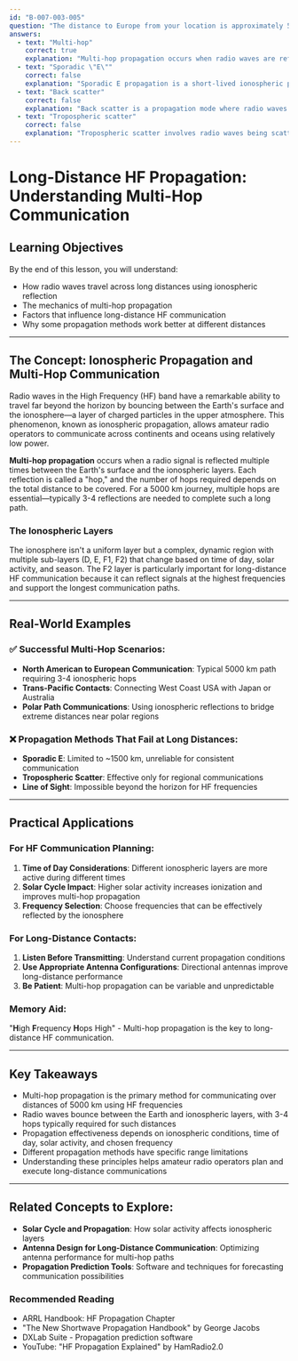 ```yaml
---
id: "B-007-003-005"
question: "The distance to Europe from your location is approximately 5000 km. What type of high frequency (HF) propagation is the most likely to work?"
answers:
  - text: "Multi-hop"
    correct: true
    explanation: "Multi-hop propagation occurs when radio waves are reflected multiple times between the Earth's surface and the ionosphere, allowing signals to travel much farther than line-of-sight communications. At a distance of 5000 km, multiple ionospheric reflections (hops) are required to complete the transmission path, making this the most probable propagation method for long-distance HF communication between continents."
  - text: "Sporadic \"E\""
    correct: false
    explanation: "Sporadic E propagation is a short-lived ionospheric phenomenon typically supporting communications over distances of 1000-2000 km. It occurs when unusually dense patches of ionization form in the E layer of the ionosphere, which is too short to support a 5000 km communication path. This mode is unpredictable and primarily affects VHF frequencies, not reliable for consistent long-distance HF communication."
  - text: "Back scatter"
    correct: false
    explanation: "Back scatter is a propagation mode where radio waves are reflected from rough surfaces or ionospheric irregularities back towards the transmitter, typically resulting in very short communication ranges. It's not suitable for long-distance communication like a 5000 km path and provides weak, intermittent signals that are not reliable for consistent international communication."
  - text: "Tropospheric scatter"
    correct: false
    explanation: "Tropospheric scatter involves radio waves being scattered by atmospheric conditions in the lowest layer of the atmosphere (troposphere). This propagation mode is most effective for distances of 300-500 km and requires specialized high-power equipment. At 5000 km, tropospheric scatter would be completely ineffective for establishing radio communication."
---
```


# Long-Distance HF Propagation: Understanding Multi-Hop Communication

## Learning Objectives
By the end of this lesson, you will understand:
- How radio waves travel across long distances using ionospheric reflection
- The mechanics of multi-hop propagation
- Factors that influence long-distance HF communication
- Why some propagation methods work better at different distances

---

## The Concept: Ionospheric Propagation and Multi-Hop Communication

Radio waves in the High Frequency (HF) band have a remarkable ability to travel far beyond the horizon by bouncing between the Earth's surface and the ionosphere—a layer of charged particles in the upper atmosphere. This phenomenon, known as ionospheric propagation, allows amateur radio operators to communicate across continents and oceans using relatively low power.

**Multi-hop propagation** occurs when a radio signal is reflected multiple times between the Earth's surface and the ionospheric layers. Each reflection is called a "hop," and the number of hops required depends on the total distance to be covered. For a 5000 km journey, multiple hops are essential—typically 3-4 reflections are needed to complete such a long path.

### The Ionospheric Layers

The ionosphere isn't a uniform layer but a complex, dynamic region with multiple sub-layers (D, E, F1, F2) that change based on time of day, solar activity, and season. The F2 layer is particularly important for long-distance HF communication because it can reflect signals at the highest frequencies and support the longest communication paths.

---

## Real-World Examples

### ✅ Successful Multi-Hop Scenarios:
- **North American to European Communication**: Typical 5000 km path requiring 3-4 ionospheric hops
- **Trans-Pacific Contacts**: Connecting West Coast USA with Japan or Australia
- **Polar Path Communications**: Using ionospheric reflections to bridge extreme distances near polar regions

### ❌ Propagation Methods That Fail at Long Distances:
- **Sporadic E**: Limited to ~1500 km, unreliable for consistent communication
- **Tropospheric Scatter**: Effective only for regional communications
- **Line of Sight**: Impossible beyond the horizon for HF frequencies

---

## Practical Applications

### For HF Communication Planning:
1. **Time of Day Considerations**: Different ionospheric layers are more active during different times
2. **Solar Cycle Impact**: Higher solar activity increases ionization and improves multi-hop propagation
3. **Frequency Selection**: Choose frequencies that can be effectively reflected by the ionosphere

### For Long-Distance Contacts:
1. **Listen Before Transmitting**: Understand current propagation conditions
2. **Use Appropriate Antenna Configurations**: Directional antennas improve long-distance performance
3. **Be Patient**: Multi-hop propagation can be variable and unpredictable

### Memory Aid:
"**H**igh **F**requency **H**ops High" - Multi-hop propagation is the key to long-distance HF communication.

---

## Key Takeaways

- Multi-hop propagation is the primary method for communicating over distances of 5000 km using HF frequencies
- Radio waves bounce between the Earth and ionospheric layers, with 3-4 hops typically required for such distances
- Propagation effectiveness depends on ionospheric conditions, time of day, solar activity, and chosen frequency
- Different propagation methods have specific range limitations
- Understanding these principles helps amateur radio operators plan and execute long-distance communications

---

## Related Concepts to Explore:
- **Solar Cycle and Propagation**: How solar activity affects ionospheric layers
- **Antenna Design for Long-Distance Communication**: Optimizing antenna performance for multi-hop paths
- **Propagation Prediction Tools**: Software and techniques for forecasting communication possibilities

### Recommended Reading
- ARRL Handbook: HF Propagation Chapter
- "The New Shortwave Propagation Handbook" by George Jacobs
- DXLab Suite - Propagation prediction software
- YouTube: "HF Propagation Explained" by HamRadio2.0